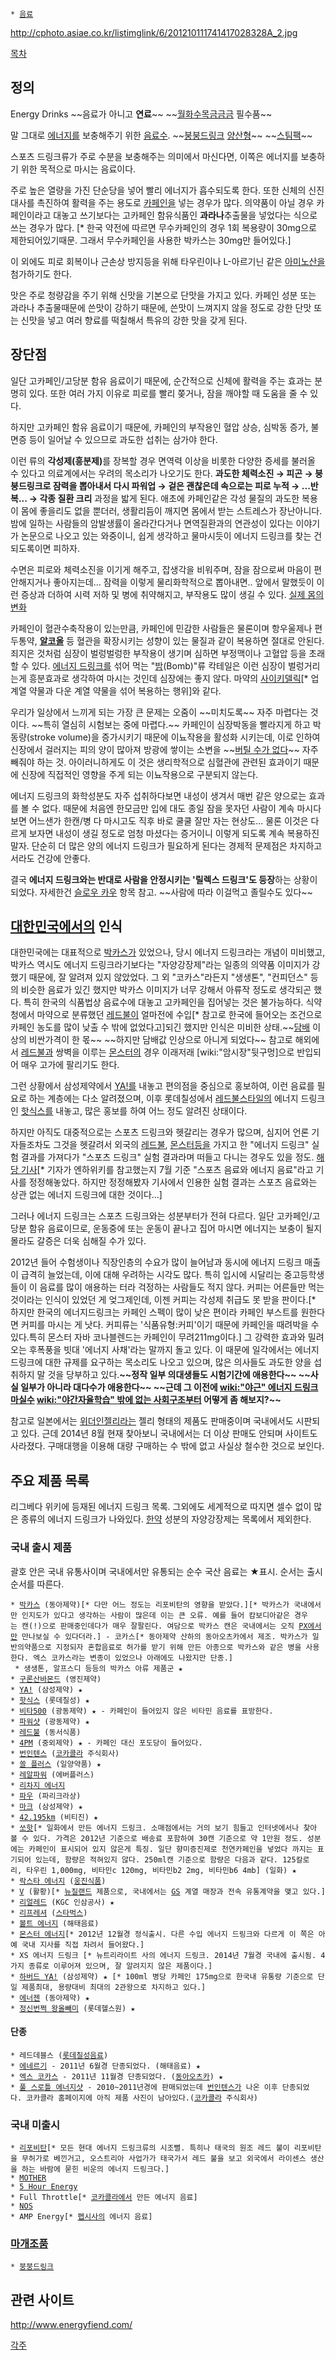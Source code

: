  * [[음료]]

http://cphoto.asiae.co.kr/listimglink/6/201210111741417028328A_2.jpg

[[목차]]
== 정의 ==
Energy Drinks
~~음료가 아니고 '''연료'''~~
~~[[월화수목금금금]] 필수품~~


말 그대로 [[에너지]]를 보충해주기 위한 [[음료수]]. ~~[[붕붕드링크]] [[양산형]]~~ ~~[[스팀팩]]~~

스포츠 드링크류가 주로 수분을 보충해주는 의미에서 마신다면, 이쪽은 에너지를 보충하기 위한 목적으로 마시는 음료이다.

주로 높은 열량을 가진 단순당을 넣어 빨리 에너지가 흡수되도록 한다. 또한 신체의 신진대사를 촉진하여 활력을 주는 용도로 [[카페인]]을 넣는 경우가 많다. 의약품이 아닐 경우 카페인이라고 대놓고 쓰기보다는 고카페인 함유식품인 '''과라나'''추출물을 넣었다는 식으로 쓰는 경우가 많다. [* 한국 약전에 따르면 무수카페인의 경우 1회 복용량이 30mg으로 제한되어있기때문. 그래서 무수카페인을 사용한 박카스는 30mg만 들어있다.]

이 외에도 피로 회복이나 근손상 방지등을 위해 타우린이나 L-아르기닌 같은 [[아미노산]]을 첨가하기도 한다.

맛은 주로 청량감을 주기 위해 신맛을 기본으로 단맛을 가지고 있다. 카페인 성분 또는 과라나 추출물때문에 쓴맛이 강하기 때문에, 쓴맛이 느껴지지 않을 정도로 강한 단맛 또는 신맛을 넣고 여러 향료를 떡칠해서 특유의 강한 맛을 갖게 된다.

== 장단점 ==
일단 고카페인/고당분 함유 음료이기 때문에, 순간적으로 신체에 활력을 주는 효과는 분명히 있다. 또한 여러 가지 이유로 피로를 빨리 쫒거나, 잠을 깨야할 때 도움을 줄 수 있다.

하지만 고카페인 함유 음료이기 때문에, 카페인의 부작용인 혈압 상승, 심박동 증가, 불면증 등이 일어날 수 있으므로 과도한 섭취는 삼가야 한다.


이런 류의 '''각성제(흥분제)'''를 장복할 경우 면역력 이상을 비롯한 다양한 증세를 불러올 수 있다고 의료계에서는 우려의 목소리가 나오기도 한다. '''과도한 체력소진 → 피곤 → 붕붕드링크로 잠력을 뽑아내서 다시 파워업 → 겉은 괜찮은데 속으로는 피로 누적 → ...반복... → 각종 질환 크리''' 과정을 밟게 된다. 애초에 카페인같은 각성 물질의 과도한 복용이 몸에 좋을리도 없을 뿐더러, 생활리듬이 깨지면 몸에서 받는 스트레스가 장난아니다. 밤에 일하는 사람들의 암발생률이 올라간다거나 면역질환과의 연관성이 있다는 이야기가 논문으로 나오고 있는 와중이니, 쉽게 생각하고 물마시듯이 에너지 드링크를 찾는 건 되도록이면 피하자.

수면은 피로와 체력소진을 이기게 해주고, 잡생각을 비워주며, 잠을 잠으로써 마음이 편안해지거나 좋아지는데... 잠력을 이렇게 물리화학적으로 뽑아내면.. 앞에서 말했듯이 이런 증상과 더하여 시력 저하 및 병에 취약해지고, 부작용도 많이 생길 수 있다. [http://goo.gl/ZGI1O8 실제 몸의 변화]

카페인이 혈관수축작용이 있는만큼, 카페인에 민감한 사람들은 물론이며 항우울제나 편두통약, '''[[알코올]]''' 등 혈관을 확장시키는 성향이 있는 물질과 같이 복용하면 절대로 안된다. 죄지은 것처럼 심장이 벌렁벌렁한 부작용이 생기며 심하면 부정맥이나 고혈압 등을 초래할 수 있다. [[에너지 드링크]]를 섞어 먹는 "[[밤]](Bomb)"류 칵테일은 이런 심장이 벌렁거리는게 흥분효과로 생각하여 마시는 것인데 심장에는 좋지 않다. 마약의 [[사이키델릭]][* 업 계열 약물과 다운 계열 약물을 섞어 복용하는 행위]와 같다.

우리가 일상에서 느끼게 되는 가장 큰 문제는 오줌이 ~~미치도록~~ 자주 마렵다는 것이다. ~~특히 열심히 시험보는 중에 마렵다.~~ 카페인이 심장박동을 빨라지게 하고 박동량(stroke volume)을 증가시키기 때문에 이뇨작용을 활성화 시키는데, 이로 인하여 신장에서 걸러지는 피의 양이 많아져 방광에 쌓이는 소변을 ~~[[버틸 수가 없다]]~~ 자주 빼줘야 하는 것. 아이러니하게도 이 것은 생리학적으로 심혈관에 관련된 효과이기 때문에 신장에 직접적인 영향을 주게 되는 이뇨작용으로 구분되지 않는다.

에너지 드링크의 화학성분도 자주 섭취하다보면 내성이 생겨서 매번 같은 양으로는 효과를 볼 수 없다. 때문에 처음엔 한모금만 입에 대도 종일 잠을 못자던 사람이 계속 마시다보면 어느샌가 한캔/병 다 마시고도 직후 바로 쿨쿨 잘만 자는 현상도... 물론 이것은 다르게 보자면 내성이 생길 정도로 엄청 마셨다는 증거이니 이렇게 되도록 계속 복용하진 말자. 단순히 더 많은 양의 에너지 드링크가 필요하게 된다는 경제적 문제점은 차지하고서라도 건강에 안좋다.

결국 '''에너지 드링크와는 반대로 사람을 안정시키는 '릴렉스 드링크'도 등장'''하는 상황이 되었다. 자세한건 [[슬로우 카우]] 항목 참고.
~~사람에 따라 이걸먹고 졸릴수도 있다~~
== [[대한민국]]에서의 인식 ==
대한민국에는 대표적으로 [[박카스]]가 있었으나, 당시 에너지 드링크라는 개념이 미비했고, 박카스 역시도 에너지 드링크라기보다는 "자양강장제"라는 일종의 의약품 이미지가 강했기 때문에, 잘 알려져 있지 않았었다. 그 외 "코카스"라든지 "생생톤", "컨피던스" 등의 비슷한 음료가 있긴 했지만 박카스 이미지가 너무 강해서 아류작 정도로 생각되곤 했다. 특히 한국의 식품법상 음료수에 대놓고 고카페인을 집어넣는 것은 불가능하다. 식약청에서 마약으로 분류했던 [[레드불]]이 얼마전에 수입[* 참고로 한국에 들어오는 조건으로 카페인 농도를 많이 낮출 수 밖에 없었다고]되긴 했지만 인식은 미비한 상태.~~[[담배]] 이상의 비싼가격이 한 몫~~ ~~하지만 담배값 인상으로 아니게 되었다~~ 참고로 해외에서 [[레드불]]과 쌍벽을 이루는 [[몬스터]]의 경우 이래저래 [wiki:"암시장"뒷구멍]으로 반입되어 매우 고가에 팔리기도 한다.

그런 상황에서 삼성제약에서 [[YA!]]를 내놓고 편의점을 중심으로 홍보하여, 이런 음료를 필요로 하는 계층에는 다소 알려졌으며, 이후 롯데칠성에서 [[레드불]]스타일의 에너지 드링크인 [[핫식스]]를 내놓고, 많은 홍보를 하여 어느 정도 알려진 상태이다.

하지만 아직도 대중적으로는 스포츠 드링크와 헷갈리는 경우가 많으며, 심지어 언론 기자들조차도 그것을 헷갈려서 외국의 [[레드불]], [[몬스터]]등을 가지고 한 "에너지 드링크" 실험 결과를 가져다가 "스포츠 드링크" 실험 결과라며 떠들고 다니는 경우도 있을 정도. [http://www.ytn.co.kr/_ln/0105_201105311137165469 해당 기사][* 기자가 엔하위키를 참고했는지 7월 기준 "스포츠 음료와 에너지 음료"라고 기사를 정정해놓았다. 하지만 정정해봤자 기사에서 인용한 실험 결과는 스포츠 음료와는 상관 없는 에너지 드링크에 대한 것이다...]

그러나 에너지 드링크는 스포츠 드링크와는 성분부터가 전혀 다르다. 일단 고카페인/고당분 함유 음료이므로, 운동중에 또는 운동이 끝나고 집어 마시면 에너지는 보충이 될지 몰라도 갈증은 더욱 심해질 수가 있다.

2012년 들어 수험생이나 직장인층의 수요가 많이 늘어남과 동시에 에너지 드링크 매출이 급격히 늘었는데, 이에 대해 우려하는 시각도 많다. 특히 입시에 시달리는 중고등학생들이 이 음료를 많이 애용하는 터라 걱정하는 사람들도 적지 않다. 커피는 어른들만 먹는 것이라는 인식이 있었던 게 엊그제인데, 이젠 커피는 각성제 취급도 못 받을 판이다.[* 하지만 한국의 에너지드링크는 카페인 스펙이 많이 낮은 편이라 카페인 부스트를 원한다면 커피를 마시는 게 낫다. 커피류는 '식품유형:커피'이기 때문에 카페인을 때려박을 수 있다.특히 몬스터 자바 코나블렌드는 카페인이 무려211mg이다.] 그 강력한 효과와 밀려오는 후폭풍을 빗대 '에너지 사채'라는 말까지 돌고 있다. 이 때문에 일각에서는 에너지 드링크에 대한 규제를 요구하는 목소리도 나오고 있으며, 많은 의사들도 과도한 양을 섭취하지 말 것을 당부하고 있다.''' ~~정작 일부 의대생들도 시험기간에 애용한다~~ ~~사실 일부가 아니라 대다수가 애용한다~~ ~~근데 그 이전에 [[wiki:"야근" 에너지 드링크 마실수]] [[wiki:"야간자율학습" 밖에 없는 사회구조]]부터 어떻게 좀 해보지?~~''' 

참고로 일본에서는 [[위더인젤리]]라는 젤리 형태의 제품도 판매중이며 국내에서도 시판되고 있다. 근데 2014년 8월 현재 찾아보니 국내에서는 더 이상 판매도 안되며 사이트도 사라졌다. 구매대행을 이용해 대량 구매하는 수 밖에 없고 사실상 철수한 것으로 보인다.
== 주요 제품 목록 ==
리그베다 위키에 등재된 에너지 드링크 목록. 그외에도 세계적으로 따지면 셀수 없이 많은 종류의 에너지 드링크가 나와있다. [[한약]] 성분의 자양강장제는 목록에서 제외한다.

=== 국내 출시 제품 ===
괄호 안은 국내 유통사이며 국내에서만 유통되는 순수 국산 음료는 ★표시. 순서는 출시순서를 따른다.

 * [[박카스]] (동아제약)[* 다만 어느 정도는 리포비탄의 영향을 받았다.][* 박카스가 국내에서만 인지도가 있다고 생각하는 사람이 많은데 이는 큰 오류. 예를 들어 캄보디아같은 경우는 캔(!)으로 판매중인데다가 매우 잘팔린다. 여담으로 박카스 캔은 국내에서는 오직 [[PX]]에서만 만나보실 수 있다더라.] - 코카스[* 동아제약 산하의 동아오츠카에서 제조. 박카스가 일반의약품으로 지정되자 혼합음료로 허가를 받기 위해 만든 아종으로 박카스와 같은 병을 사용한다. 엑스 코카스라는 변종이 있었으나 아래에도 나왔지만 단종.]
  * 생생톤, 알프스디 등등의 박카스 아류 제품군 ★
 * [[구론산바몬드]] (영진제약)
 * [[YA!]] (삼성제약) ★
 * [[핫식스]] (롯데칠성) ★
 * [[비타500]] (광동제약) ★ - 카페인이 들어있지 않은 비타민 음료를 표방한다.
 * [[파워샷]] (광동제약) ★
 * [[레드불]] (동서식품)
 * [[4PM]] (중외제약) ★ - 카페인 대신 포도당이 들어있다.
 * [[번인텐스]] ([[코카콜라]] 주식회사)
 * [[쏠 플러스]] (일양약품) ★
 * [[레알파워]] (에버플러스)
 * [[리차지 에너지]] 
 * [[파우]] (파리크라상)
 * [[마크]] (삼성제약) ★
 * [[42.195km]] (비티진) ★
 * [[쏘핫]][* 일화에서 만든 에너지 드링크. 소매점에서는 거의 보기 힘들고 인터넷에서나 찾아볼 수 있다. 가격은 2012년 기준으로 배송료 포함하여 30캔 기준으로 약 1만원 정도. 성분에는 카페인이 표시되어 있지 않은게 특징. 일단 향미증진제로 천연카페인을 넣었다 까지는 표기되어 있는데, 함량은 적혀있지 않다. 250ml캔 기준으로 함량은 다음과 같다. 125칼로리, 타우린 1,000mg, 비타민c 120mg, 비타민b2 2mg, 비타민b6 4mb] (일화) ★
 * [[락스타 에너지]] ([[웅진]]식품)
 * [[V]] (활황)[* [[뉴질랜드]] 제품으로, 국내에서는 [[GS]] 계열 매장과 전속 유통계약을 맺고 있다.]
 * [[리얼레드]] (KGC 인삼공사) ★
 * [[리프레셔]] ([[스타벅스]])
 * [[볼트 에너지]] (해태음료)
 * [[몬스터 에너지]][* 2012년 12월경 정식출시. 다른 수입 에너지 드링크와 다르게 이 쪽은 아예 국내 지사를 직접 차려서 들어왔다.]
 * XS 에너지 드링크 [* 뉴트리라이트 사의 에너지 드링크. 2014년 7월경 국내에 출시됨. 4가지 종류로 이루어져 있으며, 잘 알려지지 않은 제품이다.]
 * [[하버드 YA!]] (삼성제약) ★ [* 100ml 병당 카페인 175mg으로 한국내 유통량 기준으로 단일 제품최대, 용량대비 최대의 2관왕으로 차지하고 있다.]
 * [[에너젠]] (동아제약) ★
 * [[정신번쩍 왕올빼미]] (롯데헬스원) ★
==== 단종 ====
 * 레드데블스 ([[롯데칠성음료]])
 * [[에네르기]] - 2011년 6월경 단종되었다. (해태음료) ★
 * [[엑스 코카스]] - 2011년 11월경 단종되었다. ([[동아오츠카]]) ★
 * [[풀 스로틀 에너지샷]] - 2010~2011년경에 판매되었는데 [[번인텐스]]가 나온 이후 단종되었다. 코카콜라 홈페이지에 아직 제품 사진이 남아있다.([[코카콜라]] 주식회사)

=== 국내 미출시 ===
 * [[리포비탄]][* 모든 현대 에너지 드링크류의 시조뻘. 특히나 태국의 원조 레드 불이 리포비탄을 무허가로 베낀거고, 오스트리아 사업가가 태국가서 레드 불을 보고 외국에서 라이센스 생산을 하는 바람에 묻힌 비운의 에너지 드링크다.]
 * [[마더#s-8|MOTHER]]
 * [[5 Hour Energy]]
 * Full Throttle[* [[코카콜라]]에서 만든 에너지 음료]
 * [[NOS]]
 * AMP Energy[* [[펩시]]사의 에너지 음료]

=== [[마개조]]품 ===
 * [[붕붕드링크]]

== 관련 사이트 ==
http://www.energyfiend.com/

[[각주]]
